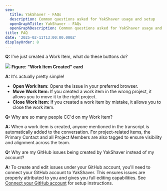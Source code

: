 ```yaml
---
seo:
  title: YakShaver - FAQs
  description: Common questions asked for YakShaver usage and setup
  openGraphTitle: YakShaver - FAQs
  openGraphDescription: Common questions asked for YakShaver usage and setup
title: FAQ
date: '2025-02-11T13:00:00.000Z'
displayOrder: 8
---
```


**Q:** I've just created a Work Item, what do these buttons do?

![](/YakShaver/Docs/Work-Item-Card.png)
**Figure: "Work Item Created" card**

**A:** It's actually pretty simple!

* **Open Work Item:** Opens the issue in your preferred browser.
* **Move Work Item:** If you created a work item in the wrong project, it allows you to move it to the right project.
* **Close Work Item:** If you created a work item by mistake, it allows you to close the work item.

**Q:** Why are so many people CC'd on my Work Item?

**A:** When a work item is created, anyone mentioned in the transcript is automatically added to the conversation. For project-related items, the Primary Contact and all Project Members are also tagged to ensure visibility and alignment across the team.

**Q:** Why are my GitHub issues being created by YakShaver instead of my account?

**A:** To create and edit issues under your GitHub account, you'll need to connect your GitHub account to YakShaver. This ensures issues are properly attributed to you and gives you full editing capabilities. See [Connect your GitHub account](/docs/connect-your-github-account) for setup instructions.
